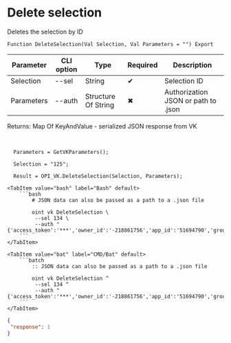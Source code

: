 ﻿---
sidebar_position: 7
---


# Delete selection
 Deletes the selection by ID



`Function DeleteSelection(Val Selection, Val Parameters = "") Export`

  | Parameter | CLI option | Type | Required | Description |
  |-|-|-|-|-|
  | Selection | --sel | String | &#x2714; | Selection ID |
  | Parameters | --auth | Structure Of String | &#x2716; | Authorization JSON or path to .json |

  
  Returns:  Map Of KeyAndValue - serialized JSON response from VK

<br/>




```bsl title="1C:Enterprise/OneScript code example"
  Parameters = GetVKParameters();
  
  Selection = "125";
  
  Result = OPI_VK.DeleteSelection(Selection, Parameters);
```
 

 <Tabs>
  
    <TabItem value="bash" label="Bash" default>
        ```bash
            # JSON data can also be passed as a path to a .json file
            
            oint vk DeleteSelection \
             --sel 134 \
             --auth "{'access_token':'***','owner_id':'-218861756','app_id':'51694790','group_id':'218861756'}"
        ```
    </TabItem>
  
    <TabItem value="bat" label="CMD/Bat" default>
        ```batch
            :: JSON data can also be passed as a path to a .json file
            
            oint vk DeleteSelection ^
             --sel 134 ^
             --auth "{'access_token':'***','owner_id':'-218861756','app_id':'51694790','group_id':'218861756'}"
        ```
    </TabItem>
</Tabs>


```json title="Result"
{
 "response": 1
}
```
